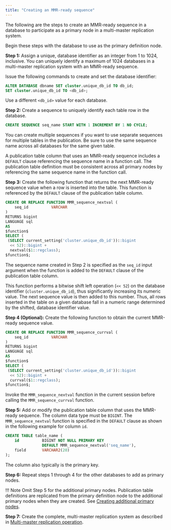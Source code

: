 ```yaml
---
title: "Creating an MMR-ready sequence"
---
```


<div id="create_mmr_ready_sequence" class="registered_link"></div>

The following are the steps to create an MMR-ready sequence in a database to participate as a primary node in a multi-master replication system.

Begin these steps with the database to use as the primary definition node.

**Step 1:** Assign a unique, database identifier as an integer from 1 to 1024, inclusive. You can uniquely identify a maximum of 1024 databases in a multi-master replication system with an MMR-ready sequence.

Issue the following commands to create and set the database identifier:

```sql
ALTER DATABASE dbname SET cluster.unique_db_id TO db_id;
SET cluster.unique_db_id TO <db_id>;
```

Use a different `<db_id>` value for each database.

**Step 2:** Create a sequence to uniquely identify each table row in the database.

```sql
CREATE SEQUENCE seq_name START WITH 1 INCREMENT BY 1 NO CYCLE;
```

You can create multiple sequences if you want to use separate sequences for multiple tables in the publication. Be sure to use the same sequence name across all databases for the same given table.

A publication table column that uses an MMR-ready sequence includes a `DEFAULT` clause referencing the sequence name in a function call. The publication table definition must be consistent across all primary nodes by referencing the same sequence name in the function call.

**Step 3:** Create the following function that returns the next MMR-ready sequence value when a row is inserted into the table. This function is referenced by the `DEFAULT` clause of the publication table column.

```sql
CREATE OR REPLACE FUNCTION MMR_sequence_nextval (
    seq_id          VARCHAR
)
RETURNS bigint
LANGUAGE sql
AS
$function$
SELECT (
 (SELECT current_setting('cluster.unique_db_id'))::bigint
  << 52)::bigint +
  nextval($1::regclass);
$function$;
```

The sequence name created in Step 2 is specified as the `seq_id` input argument when the function is added to the `DEFAULT` clause of the publication table column.

This function performs a bitwise shift left operation (``<< 52``) on the database identifier (`cluster.unique_db_id`), thus significantly increasing its numeric value. The next sequence value is then added to this number. Thus, all rows inserted in the table on a given database fall in a numeric range determined by the shifted, database identifier value.

**Step 4 (Optional):** Create the following function to obtain the current MMR-ready sequence value.

```sql
CREATE OR REPLACE FUNCTION MMR_sequence_currval (
    seq_id          VARCHAR
)
RETURNS bigint
LANGUAGE sql
AS
$function$
SELECT (
 (SELECT current_setting('cluster.unique_db_id'))::bigint
  << 52)::bigint +
  currval($1::regclass);
$function$;
```

Invoke the `MMR_sequence_nextval` function in the current session before calling the `MMR_sequence_currval` function.

**Step 5:** Add or modify the publication table column that uses the MMR-ready sequence. The column data type must be `BIGINT`. The `MMR_sequence_nextval` function is specified in the `DEFAULT` clause as shown in the following example for column `id`.

```sql
CREATE TABLE table_name (
    id          BIGINT NOT NULL PRIMARY KEY
                DEFAULT MMR_sequence_nextval('seq_name'),
    field       VARCHAR2(20)
);
```

The column also typically is the primary key.

**Step 6:** Repeat steps 1 through 4 for the other databases to add as primary nodes.

!!! Note
    Omit Step 5 for the additional primary nodes. Publication table definitions are replicated from the primary definition node to the additional primary nodes when they are created. See [Creating additional primary nodes](../../03_creating_primary_nodes/#creating_primary_nodes).

**Step 7:** Create the complete, multi-master replication system as described in [Multi-master replication operation](../../#mmr_operation).

